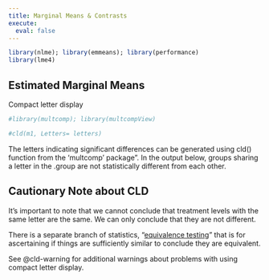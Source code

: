 ```yaml
---
title: Marginal Means & Contrasts
execute: 
  eval: false
---
```


```r
library(nlme); library(emmeans); library(performance)
library(lme4)
```



## Estimated Marginal Means


Compact letter display
```r
#library(multcomp); library(multcompView)
```

```r
#cld(m1, Letters= letters)
```


The letters indicating significant differences can be generated using cld() function from the 'multcomp' package". In the output below, groups sharing a letter in the .group are not statistically different from each other.

::: {.callout-tip}
## Cautionary Note about CLD

It's important to note that we cannot conclude that treatment levels with the same letter are the same. We can only conclude that they are not different. 

There is a separate branch of statistics, "[equivalence testing](https://en.wikipedia.org/wiki/Equivalence_test)" that is for ascertaining if things are sufficiently similar to conclude they are equivalent. 

See @cld-warning for additional warnings about problems with using compact letter display. 
:::




